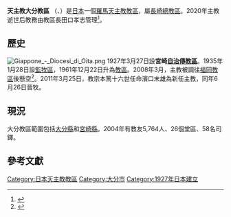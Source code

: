 {{Infobox Roman Catholic diocese
|Roman Catholic Diocese of = 天主教大分教区
|Latin name of diocese = Dioecesis Oitaensis
|image =
|caption = 
|location = [[日本|日本]]
|territory = [[大分縣|大分縣]]和[[宮崎縣|宮崎縣]]
|population = 5,764
|rite = [[拉丁禮|拉丁禮]]
|主保 = 
|province = [[天主教長崎總教區|長崎]]
|established = 1962年
|cathedral = 大分教會
|副主教座堂 =
|leadership = [[主教|主教]]
|website = 
|pope = [[本篤十六世|本篤十六世]]
|metropolitan = [[高見三明|高見三明]]
|ordinary = 濱口末男
|助理主教 = 
}}
'''天主教大分教區''' （{{lang-la|Dioecesis Oitaensis}}、{{lang-ja|カトリック大分教区}}）是[[日本|日本]]一個[[羅馬天主教|羅馬天主教]][[教區|教區]]，屬[[天主教長崎總教區|長崎總教區]]。2020年主教{{Tsl|ja|浜口末男|濱口末男}}逝世后教務由教區長田口孝志管理<ref>{{Cite web |title=歴代の司教 |url=https://oita-catholic.jp/publics/index/41/ |access-date=2021-12-30 |author=カトリック大分司教区 |work=カトリック大分司教区 |language=ja |archive-date=2021-12-30 |archive-url=https://web.archive.org/web/20211230152121/https://oita-catholic.jp/publics/index/41/ |dead-url=no }}</ref>。

==歷史==
[[File:Giappone_-_Diocesi_di_Oita.png|thumb]]
1927年3月27日設'''宮崎[[自治傳教區|自治傳教區]]'''。1935年1月28日設[[監牧區|監牧區]]，1961年12月22日升為[[教區|教區]]。2008年3月，{{Tsl|ja|宮原良治}}主教被調往[[天主教福岡教區|福岡教區]]後懸空<ref>{{cite news|publisher=[[信仰通訊社|信仰通訊社]]|date=2008年3月19日|title=教宗任命福冈教区新主教|url=http://www.fides.org/aree/news/newsdet.php?idnews=2751&lan=chi}}{{dead link|date=2017年12月 |bot=InternetArchiveBot |fix-attempted=yes }}</ref>。2011年3月25日，教宗本篤十六世任命濱口末雄為新任主教，同年6月26日晉牧。

==現況==
大分教區範圍包括[[大分縣|大分縣]]和[[宮崎縣|宮崎縣]]。2004年有教友5,764人、26個堂區、58名司鐸。

==參考文獻==
<div class="references-small">
<references />
</div>

{{日本天主教教省}}
[[Category:日本天主教教區|Category:日本天主教教區]]
[[Category:大分市|Category:大分市]]
[[Category:1927年日本建立|Category:1927年日本建立]]